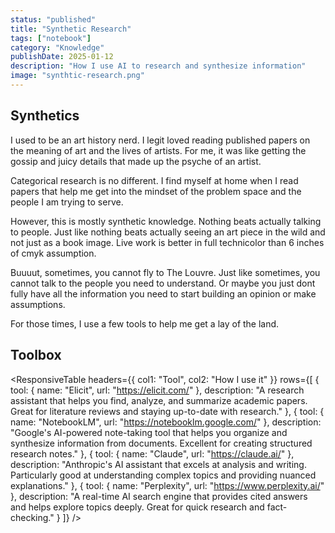 ```yaml
---
status: "published"
title: "Synthetic Research"
tags: ["notebook"]
category: "Knowledge"
publishDate: 2025-01-12
description: "How I use AI to research and synthesize information"
image: "synthtic-research.png"
---
```



## Synthetics

I used to be an art history nerd. I legit loved reading published papers on the meaning of art and the lives of artists. For me, it was like getting the gossip and juicy details that made up the psyche of an artist.

Categorical research is no different. I find myself at home when I read papers that help me get into the mindset of the problem space and the people I am trying to serve.

However, this is mostly synthetic knowledge. Nothing beats actually talking to people. Just like nothing beats actually seeing an art piece in the wild and not just as a book image. Live work is better in full technicolor than 6 inches of cmyk assumption. 

Buuuut, sometimes, you cannot fly to The Louvre. Just like sometimes, you cannot talk to the people you need to understand. Or maybe you just dont fully have all the information you need to start building an opinion or make assumptions.

For those times, I use a few tools to help me get a lay of the land.

## Toolbox

<ResponsiveTable
  headers={{
    col1: "Tool",
    col2: "How I use it"
  }}
  rows={[
    {
      tool: {
        name: "Elicit",
        url: "https://elicit.com/"
      },
      description: "A research assistant that helps you find, analyze, and summarize academic papers. Great for literature reviews and staying up-to-date with research."
    },
    {
      tool: {
        name: "NotebookLM",
        url: "https://notebooklm.google.com/"
      },
      description: "Google's AI-powered note-taking tool that helps you organize and synthesize information from documents. Excellent for creating structured research notes."
    },
    {
      tool: {
        name: "Claude",
        url: "https://claude.ai/"
      },
      description: "Anthropic's AI assistant that excels at analysis and writing. Particularly good at understanding complex topics and providing nuanced explanations."
    },
    {
      tool: {
        name: "Perplexity",
        url: "https://www.perplexity.ai/"
      },
      description: "A real-time AI search engine that provides cited answers and helps explore topics deeply. Great for quick research and fact-checking."
    }
  ]}
/>

